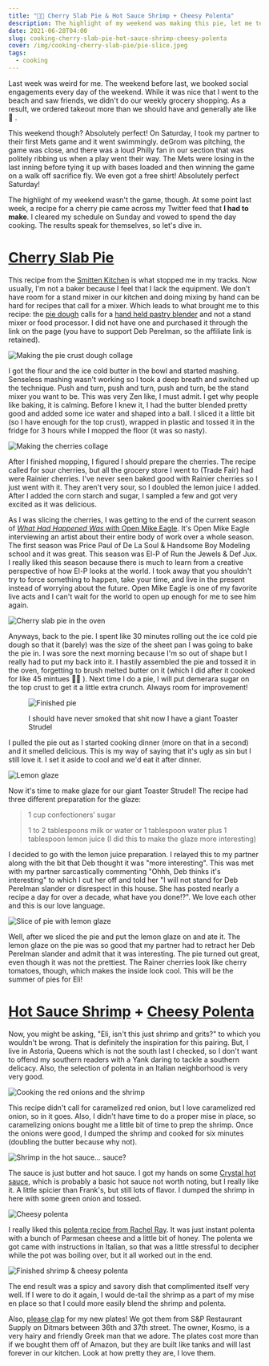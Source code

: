 ```yaml
---
title: "👨‍🍳 Cherry Slab Pie & Hot Sauce Shrimp + Cheesy Polenta"
description: The highlight of my weekend was making this pie, let me tell you all about it!
date: 2021-06-28T04:00
slug: cooking-cherry-slab-pie-hot-sauce-shrimp-cheesy-polenta
cover: /img/cooking-cherry-slab-pie/pie-slice.jpeg
tags:
  - cooking
---
```


Last week was weird for me. The weekend before last, we booked social engagements every day of the weekend. While it was
nice that I went to the beach and saw friends, we didn't do our weekly grocery shopping. As a result, we ordered takeout
more than we should have and generally ate like 💩 .

This weekend though? Absolutely perfect! On Saturday, I took my partner to their first Mets game and it went swimmingly.
deGrom was pitching, the game was close, and there was a loud Philly fan in our section that was politely ribbing us
when a play went their way. The Mets were losing in the last inning before tying it up with bases loaded and then
winning the game on a walk off sacrifice fly. We even got a free shirt! Absolutely perfect Saturday!

The highlight of my weekend wasn't the game, though. At some point last week, a recipe for a cherry pie came across my
Twitter feed that **I had to make**. I cleared my schedule on Sunday and vowed to spend the day cooking. The results
speak for themselves, so let's dive in.

# [Cherry Slab Pie][cherry-slab-pie]

This recipe from the [Smitten Kitchen][smitten-kitchen] is what stopped me in my tracks. Now usually, I'm not a baker
because I feel that I lack the equipment. We don't have room for a stand mixer in our kitchen and doing mixing by hand
can be hard for recipes that call for a mixer. Which leads to what brought me to this recipe: the [pie
dough][pie-dough] calls for a [hand held pastry blender][pastry-blender] and not a stand mixer or food processor. I did
not have one and purchased it through the link on the page (you have to support Deb Perelman, so the affiliate link is
retained).

![Making the pie crust dough collage](/img/cooking-cherry-slab-pie/making-the-dough.jpg)

I got the flour and the ice cold butter in the bowl and started mashing. Senseless mashing wasn't working so I took
a deep breath and switched up the technique. Push and turn, push and turn, push and turn, be the stand mixer you want to
be. This was very Zen like, I must admit. I get why people like baking, it is calming. Before I knew it, I had the
butter blended pretty good and added some ice water and shaped into a ball. I sliced it a little bit (so I have enough
for the top crust), wrapped in plastic and tossed it in the fridge for 3 hours while I mopped the floor (it was so
nasty).

![Making the cherries collage](/img/cooking-cherry-slab-pie/making-the-cherries.jpg)

After I finished mopping, I figured I should prepare the cherries. The recipe called for sour cherries, but all the
grocery store I went to (Trade Fair) had were Rainier cherries. I've never seen baked good with Rainier cherries so
I just went with it. They aren't very sour, so I doubled the lemon juice I added. After I added the corn starch and
sugar, I sampled a few and got very excited as it was delicious.

As I was slicing the cherries, I was getting to the end of the current season of [_What Had Happened Was_ with Open Mike
Eagle][what-had-happened-was]. It's Open Mike Eagle interviewing an artist about their entire body of work over a whole
season. The first season was Price Paul of De La Soul & Handsome Boy Modeling school and it was great. This season was
El-P of Run the Jewels & Def Jux. I really liked this season because there is much to learn from a creative perspective
of how El-P looks at the world. I took away that you shouldn't try to force something to happen, take your time, and
live in the present instead of worrying about the future. Open Mike Eagle is one of my favorite live acts and I can't
wait for the world to open up enough for me to see him again.

![Cherry slab pie in the oven](/img/cooking-cherry-slab-pie/pie-in-oven.jpeg)

Anyways, back to the pie. I spent like 30 minutes rolling out the ice cold pie dough so that it (barely) was the size of
the sheet pan I was going to bake the pie in. I was sore the next morning because I'm so out of shape but I really had
to put my back into it. I hastily assembled the pie and tossed it in the oven, forgetting to brush melted butter on it
(which I did after it cooked for like 45 mintues 🤦‍♂️ ). Next time I do a pie, I will put demerara sugar on the top
crust to get it a little extra crunch. Always room for improvement!

<figure>

![Finished pie](/img/cooking-cherry-slab-pie/finished-pie.jpeg)

<figcaption>I should have never smoked that shit now I have a giant Toaster Strudel</figcaption>
</figure>

I pulled the pie out as I started cooking dinner (more on that in a second) and it smelled delicious. This is my way of
saying that it's ugly as sin but I still love it. I set it aside to cool and we'd eat it after dinner.

![Lemon glaze](/img/cooking-cherry-slab-pie/lemon-glaze.jpeg)

Now it's time to make glaze for our giant Toaster Strudel! The recipe had three different preparation for the glaze: 

> 1 cup confectioners’ sugar
>
> 1 to 2 tablespoons milk or water or 1 tablespoon water plus 1 tablespoon lemon juice (I did this to make the glaze
> more interesting)

I decided to go with the lemon juice preparation. I relayed this to my partner along with the bit that Deb thought it
was "more interesting". This was met with my partner sarcastically commenting "Ohhh, Deb thinks it's interesting" to
which I cut her off and told her "I will not stand for Deb Perelman slander or disrespect in this house. She has posted
nearly a recipe a day for over a decade, what have you done!?". We love each other and this is our love language.

![Slice of pie with lemon glaze](/img/cooking-cherry-slab-pie/pie-slice.jpeg)

Well, after we sliced the pie and put the lemon glaze on and ate it. The lemon glaze on the pie was so good that my
partner had to retract her Deb Perelman slander and admit that it was interesting. The pie turned out great, even though
it was not the prettiest. The Rainer cherries look like cherry tomatoes, though, which makes the inside look cool. This
will be the summer of pies for Eli!

# [Hot Sauce Shrimp][hot-sauce-shrimp] + [Cheesy Polenta][cheesy-polenta]

Now, you might be asking, "Eli, isn't this just shrimp and grits?" to which you wouldn't be wrong. That is definitely
the inspiration for this pairing. But, I live in Astoria, Queens which is not the south last I checked, so I don't want
to offend my southern readers with a Yank daring to tackle a southern delicacy. Also, the selection of polenta in an
Italian neighborhood is very very good.

![Cooking the red onions and the shrimp](/img/cooking-cherry-slab-pie/cooking-shrimp.jpg)

This recipe didn't call for caramelized red onion, but I love caramelized red onion, so in it goes. Also, I didn't
have time to do a proper mise in place, so caramelizing onions bought me a little bit of time to prep the shrimp.
Once the onions were good, I dumped the shrimp and cooked for six minutes (doubling the butter because why not).

![Shrimp in the hot sauce... sauce?](/img/cooking-cherry-slab-pie/shrimp-in-sauce.jpeg)

The sauce is just butter and hot sauce. I got my hands on some [Crystal hot sauce][crystal], which is probably a basic
hot sauce not worth noting, but I really like it. A little spicier than Frank's, but still lots of flavor. I dumped the
shrimp in here with some green onion and tossed.

![Cheesy polenta](/img/cooking-cherry-slab-pie/cheesy-polenta.jpeg)

I really liked this [polenta recipe from Rachel Ray][cheesy-polenta]. It was just instant polenta with a bunch of
Parmesan cheese and a little bit of honey. The polenta we got came with instructions in Italian, so that was a little
stressful to decipher while the pot was boiling over, but it all worked out in the end.

![Finished shrimp & cheesy polenta](/img/cooking-cherry-slab-pie/finished-shimp-polenta.jpeg)

The end result was a spicy and savory dish that complimented itself very well. If I were to do it again, I would de-tail
the shrimp as a part of my mise en place so that I could more easily blend the shrimp and polenta.

Also, [please clap][please-clap] for my new plates! We got them from S&P Restaurant Supply on Ditmars between 36th and
37th street. The owner, Kosmo, is a very hairy and friendly Greek man that we adore. The plates cost more than if we
bought them off of Amazon, but they are built like tanks and will last forever in our kitchen. Look at how pretty they
are, I love them.

[cherry-slab-pie]: https://smittenkitchen.com/2009/07/sour-cherry-slab-pie/
[hot-sauce-shrimp]: https://cooking.nytimes.com/recipes/1022328-hot-sauce-shrimp
[cheesy-polenta]: https://www.rachaelrayshow.com/recipes/rachaels-quick-cooking-cheesy-polenta
[smitten-kitchen]: https://smittenkitchen.com
[pie-dough]: https://smittenkitchen.com/2008/11/pie-crust-102-all-butter-really-flaky-pie-dough/  
[pastry-blender]: http://www.amazon.com/gp/product/B000QJE48O?ie=UTF8&tag=smitten-20&linkCode=as2&camp=1789&creative=390957&creativeASIN=B000QJE48O
[what-had-happened-was]: https://starburns.audio/podcasts/what-had-happened-was/
[crystal]: https://crystalhotsauce.com/
[please-clap]: https://youtu.be/DdCYMvaUcrA
